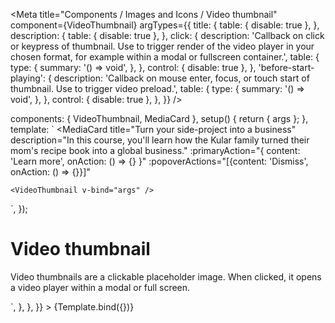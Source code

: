 
<Meta
  title="Components / Images and Icons / Video thumbnail"
  component={VideoThumbnail}
  argTypes={{
    title: {
      table: { disable: true },
    },
    description: {
      table: { disable: true },
    },
    click: {
      description: 'Callback on click or keypress of thumbnail. Use to trigger render of the video player in your chosen format, for example within a modal or fullscreen container.',
      table: {
        type: {
          summary: '() => void',
        },
      },
      control: { disable: true },
    },
    'before-start-playing': {
      description: 'Callback on mouse enter, focus, or touch start of thumbnail. Use to trigger video preload.',
      table: {
        type: {
          summary: '() => void',
        },
      },
      control: { disable: true },
    },
  }}
/>

  components: { VideoThumbnail, MediaCard },
  setup() {
    return { args };
  },
  template: `
  <MediaCard
    title="Turn your side-project into a business"
    description="In this course, you'll learn how the Kular family turned their mom's recipe book into a global business."
    :primaryAction="{ content: 'Learn more', onAction: () => {} }"
    :popoverActions="[{content: 'Dismiss', onAction: () => {}}]"
  >
    <VideoThumbnail v-bind="args" />
  </MediaCard>
  `,
});

# Video thumbnail

Video thumbnails are a clickable placeholder image. When clicked, it opens a video player within a modal or full screen.

<Canvas>
  <Story
    name="Video thumbnail"
    height="250px"
    inline={false}
    args={{
      videoLength: 80,
      showVideoProgress: false,
      videoProgress: 0,
      thumbnailUrl: 'https://burst.shopifycdn.com/photos/business-woman-smiling-in-office.jpg?width=1850',
    }}
    parameters={{
      docs: {
        source: {
          code: dedent`
            <MediaCard
              title="Turn your side-project into a business"
              description="In this course, you'll learn how the Kular family turned their mom's recipe book into a global business."
              :primaryAction="{ content: 'Learn more', onAction: () => {} }"
              :popoverActions="[{content: 'Dismiss', onAction: () => {}}]"
            >
              <VideoThumbnail
                :videoLength="80"
                thumbnailUrl="https://burst.shopifycdn.com/photos/business-woman-smiling-in-office.jpg?width=1850"
              />
            </MediaCard>
          `,
        },
      },
    }}
  >
    {Template.bind({})}
  </Story>
</Canvas>

<ArgsTable story="Video thumbnail" />
